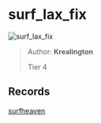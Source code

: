 
# surf_lax_fix

![surf_lax_fix](https://raw.githubusercontent.com/Sayt123/SurfMapPics/Maps-and-bonuses/csgo/surf_lax_fix.jpg)

> Author: **Krealington**
>
> Tier 4

## Records

[surfheaven](https://surfheaven.eu/map/surf_lax_fix)
